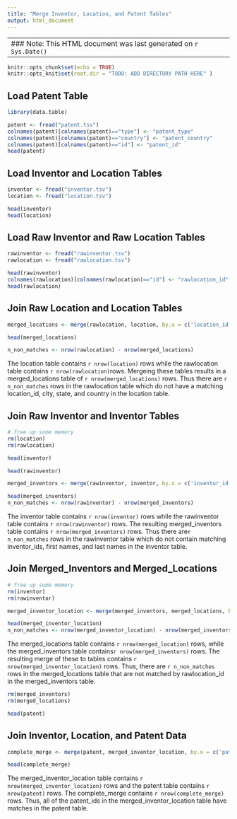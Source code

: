 ```yaml
---
title: "Merge Inventor, Location, and Patent Tables"
output: html_document
---
```


---
### Note: This HTML document was last generated on `r Sys.Date()`
---

```r
knitr::opts_chunk$set(echo = TRUE)
knitr::opts_knit$set(root.dir = "TODO: ADD DIRECTORY PATH HERE" )
```

## Load Patent Table
```r
library(data.table)

patent <- fread("patent.tsv")
colnames(patent)[colnames(patent)=="type"] <- "patent_type"
colnames(patent)[colnames(patent)=="country"] <- "patent_country"
colnames(patent)[colnames(patent)=="id"] <- "patent_id"
head(patent)

```

## Load Inventor and Location Tables
```r

inventor <- fread("inventor.tsv")
location <- fread("location.tsv")

```

```r
head(inventor)
head(location)

```

## Load Raw Inventor and Raw Location Tables
```r
rawinventor <- fread("rawinventor.tsv")
rawlocation <- fread("rawlocation.tsv")

```

```r
head(rawinventor)
colnames(rawlocation)[colnames(rawlocation)=="id"] <- "rawlocation_id"
head(rawlocation)

```

## Join Raw Location and Location Tables
```r
merged_locations <- merge(rawlocation, location, by.x = c('location_id', 'city', 'state', 'country'), by.y = c('id','city', 'state', 'country'))
```

```r
head(merged_locations)

n_non_matches <- nrow(rawlocation) - nrow(merged_locations)
```


The location table contains `r nrow(location)` rows while the rawlocation table contains `r nrow(rawlocation)`rows. Mergeing these tables results in a merged_locations table of `r nrow(merged_locations)` rows. Thus there are `r n_non_matches` rows in the rawlocation table which do not have a matching location_id, city, state, and country in the location table.

## Join Raw Inventor and Inventor Tables
```r
# free up some memory 
rm(location)
rm(rawlocation)

```

```r
head(inventor)
```

```r
head(rawinventor)
```

```r
merged_inventors <- merge(rawinventor, inventor, by.x = c('inventor_id', 'name_first', 'name_last'), by.y = c('id', 'name_first', 'name_last'))
```

```r

head(merged_inventors)
n_non_matches <- nrow(rawinventor) - nrow(merged_inventors)
```

The inventor table contains `r nrow(inventor)` rows while the rawinventor table contains `r nrow(rawinventor)` rows. The resulting merged_inventors table contains `r nrow(merged_inventors)` rows. Thus there are`r n_non_matches` rows in the rawinventor table which do not contain matching inventor_ids, first names, and last names in the inventor table.

## Join Merged_Inventors and Merged_Locations
```r
# free up some memory
rm(inventor)
rm(rawinventor)
```

```r
merged_inventor_location <- merge(merged_inventors, merged_locations, by.x = 'rawlocation_id', by.y = 'rawlocation_id')
```


```r
head(merged_inventor_location)
n_non_matches <- nrow(merged_inventor_location) - nrow(merged_inventors)
```

The merged_locations table contains `r nrow(merged_location)` rows, while the merged_inventors table contains`r nrow(merged_inventors)` rows. The resulting merge of these to tables contains `r nrow(merged_inventor_location)` rows. Thus, there are `r n_non_matches` rows in the merged_locations table that are not matched by rawlocation_id in the merged_inventors table.

```r
rm(merged_inventors)
rm(merged_locations)

```


```r
head(patent)
```

## Join Inventor, Location, and Patent Data
```r
complete_merge <- merge(patent, merged_inventor_location, by.x = c('patent_id'), by.y = c('patent_id'))
```

```r
head(complete_merge)
```

The merged_inventor_location table contains `r nrow(merged_inventor_location)` rows and the patent table contains `r nrow(patent)` rows. The complete_merge contains  `r nrow(complete_merge)` rows. Thus, all of the patent_ids in the merged_inventor_location table have matches in the patent table.